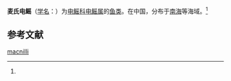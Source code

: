 {{Speciesbox
| name = 麦氏电鳐
| status = 
| status_system = 
| image = 
| genus = Torpedo
| species = macnilli
| authority = (Whitley, 1832)<ref name='id5305'>{{cite web| url =http://www.bioinfo.cn/db05/BjdwSpecies.php?action=view&id=5305| title =麦氏电鳐| work =《中国动物物种编目数据库》| publisher =中国科学院微生物研究所| author =中国科学院动物研究所| accessdate =2009-04-11| deadurl =yes| archiveurl =https://web.archive.org/web/20160305022012/http://www.bioinfo.cn/db05/BjdwSpecies.php?action=view&id=5305| archivedate =2016-03-05}}</ref>
}}

'''麦氏电鳐'''（[[学名|学名]]：{{lang|la|''Torpedo macnilli''}}）为[[电鳐科|电鳐科]][[电鳐属|电鳐属]]的[[鱼类|鱼类]]。在中国，分布于[[南海|南海]]等海域。<ref name='id5305'/>

== 参考文献 ==
{{reflist}}

{{Wikispecies|Torpedo macnilli}}
{{Taxonbar|from=Q5023095}}

[[Category:电鳐属|macnilli]]


{{鱼类小作品}}